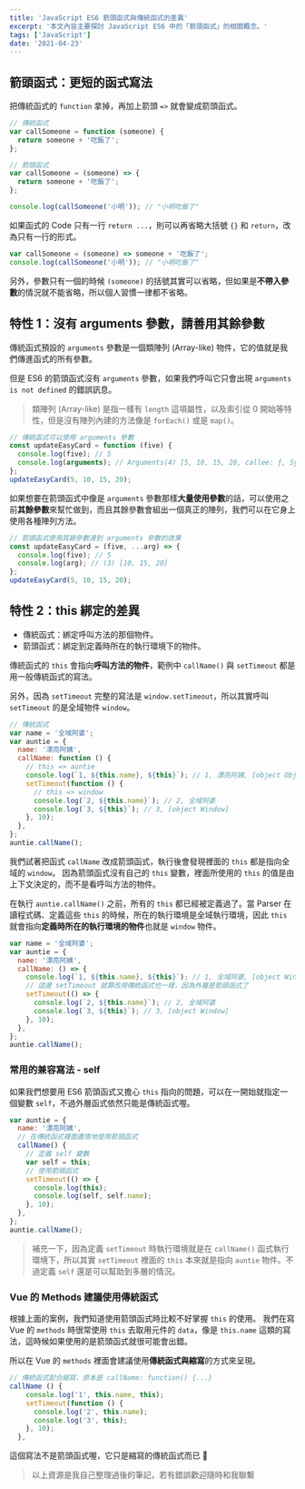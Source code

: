 ```yaml
---
title: 'JavaScript ES6 箭頭函式與傳統函式的差異'
excerpt: '本文內容主要探討 JavaScript ES6 中的「箭頭函式」的相關概念。'
tags: ['JavaScript']
date: '2021-04-23'
---
```


## 箭頭函式：更短的函式寫法

把傳統函式的 `function` 拿掉，再加上箭頭 `=>` 就會變成箭頭函式。

```javascript
// 傳統函式
var callSomeone = function (someone) {
  return someone + '吃飯了';
};

// 箭頭函式
var callSomeone = (someone) => {
  return someone + '吃飯了';
};

console.log(callSomeone('小明')); // "小明吃飯了"
```

如果函式的 Code 只有一行 `return ...`，則可以再省略大括號 `{}` 和 `return`，改為只有一行的形式。

```javascript
var callSomeone = (someone) => someone + '吃飯了';
console.log(callSomeone('小明')); // "小明吃飯了"
```

另外，參數只有一個的時候 `(someone)` 的括號其實可以省略，但如果是**不帶入參數**的情況就不能省略，所以個人習慣一律都不省略。

## 特性 1：沒有 arguments 參數，請善用其餘參數

傳統函式預設的 `arguments` 參數是一個類陣列 (Array-like) 物件，它的值就是我們傳進函式的所有參數。

但是 ES6 的箭頭函式沒有 `arguments` 參數，如果我們呼叫它只會出現 `arguments is not defined` 的錯誤訊息。

> 類陣列 (Array-like) 是指一樣有 `length` 這項屬性，以及索引從 0 開始等特性，但是沒有陣列內建的方法像是 `forEach()` 或是 `map()`。

```javascript
// 傳統函式可以使用 arguments 參數
const updateEasyCard = function (five) {
  console.log(five); // 5
  console.log(arguments); // Arguments(4) [5, 10, 15, 20, callee: ƒ, Symbol(Symbol.iterator): ƒ]
};
updateEasyCard(5, 10, 15, 20);
```

如果想要在箭頭函式中像是 `arguments` 參數那樣**大量使用參數**的話，可以使用之前**其餘參數**來幫忙做到，而且其餘參數會組出一個真正的陣列，我們可以在它身上使用各種陣列方法。

```javascript
// 箭頭函式使用其餘參數達到 arguments 參數的效果
const updateEasyCard = (five, ...arg) => {
  console.log(five); // 5
  console.log(arg); // (3) [10, 15, 20]
};
updateEasyCard(5, 10, 15, 20);
```

## 特性 2：this 綁定的差異

- 傳統函式：綁定呼叫方法的那個物件。
- 箭頭函式：綁定到定義時所在的執行環境下的物件。

傳統函式的 `this` 會指向**呼叫方法的物件**，範例中 `callName()` 與 `setTimeout` 都是用一般傳統函式的寫法。

另外，因為 `setTimeout` 完整的寫法是 `window.setTimeout`，所以其實呼叫 `setTimeout` 的是全域物件 `window`。

```javascript
// 傳統函式
var name = '全域阿婆';
var auntie = {
  name: '漂亮阿姨',
  callName: function () {
    // this => auntie
    console.log(`1, ${this.name}, ${this}`); // 1, 漂亮阿姨, [object Object]
    setTimeout(function () {
      // this => window
      console.log(`2, ${this.name}`); // 2, 全域阿婆
      console.log(`3, ${this}`); // 3, [object Window]
    }, 10);
  },
};
auntie.callName();
```

我們試著把函式 `callName` 改成箭頭函式，執行後會發現裡面的 `this` 都是指向全域的 `window`。
因為箭頭函式沒有自己的 `this` 變數，裡面所使用的 `this` 的值是由上下文決定的，而不是看呼叫方法的物件。

在執行 `auntie.callName()` 之前，所有的 `this` 都已經被定義過了。當 Parser 在讀程式碼、定義這些 `this` 的時候，所在的執行環境是全域執行環境，因此 `this` 就會指向**定義時所在的執行環境的物件**也就是 `window` 物件。

```javascript
var name = '全域阿婆';
var auntie = {
  name: '漂亮阿姨',
  callName: () => {
    console.log(`1, ${this.name}, ${this}`); // 1, 全域阿婆, [object Window]
    // 這邊 setTimeout 就算改用傳統函式也一樣，因為外層是箭頭函式了
    setTimeout(() => {
      console.log(`2, ${this.name}`); // 2, 全域阿婆
      console.log(`3, ${this}`); // 3, [object Window]
    }, 10);
  },
};
auntie.callName();
```

### 常用的兼容寫法 - self

如果我們想要用 ES6 箭頭函式又擔心 `this` 指向的問題，可以在一開始就指定一個變數 `self`，不過外層函式依然只能是傳統函式喔。

```javascript
var auntie = {
  name: '漂亮阿姨',
  // 在傳統函式裡面盡情地使用箭頭函式
  callName() {
    // 定義 self 變數
    var self = this;
    // 使用箭頭函式
    setTimeout(() => {
      console.log(this);
      console.log(self, self.name);
    }, 10);
  },
};
auntie.callName();
```

> 補充一下，因為定義 `setTimeout` 時執行環境就是在 `callName()` 函式執行環境下，所以其實 `setTimeout` 裡面的 `this` 本來就是指向 `auntie` 物件。不過定義 `self` 還是可以幫助到多層的情況。

### Vue 的 Methods 建議使用傳統函式

根據上面的案例，我們知道使用箭頭函式時比較不好掌握 `this` 的使用。
我們在寫 Vue 的 `methods` 時很常使用 `this` 去取用元件的 `data`，像是 `this.name` 這類的寫法，這時候如果使用的是箭頭函式就很可能會出錯。

所以在 Vue 的 `methods` 裡面會建議使用**傳統函式與縮寫**的方式來呈現。

```javascript
// 傳統函式配合縮寫，原本是 callName: function() {...}
callName () {
    console.log('1', this.name, this);
    setTimeout(function () {
      console.log('2', this.name);
      console.log('3', this);
    }, 10);
  },
```

這個寫法不是箭頭函式喔，它只是縮寫的傳統函式而已 👀

> 以上資源是我自己整理過後的筆記，若有錯誤歡迎隨時和我聯繫
